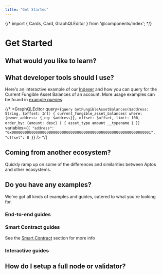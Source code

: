 ```yaml
---
title: "Get Started"
---
```





{/* import { Cards, Card, GraphQLEditor } from '@components/index'; */}

# Get Started

## What would you like to learn?

<CardGrid>
  <LinkCard href="/build/smart-contracts" title="Smart Contracts" description={"Learn how to write smart contracts on Aptos with the Move programming language."} />
  <LinkCard href="/build/indexer" title="Query Data" description={"Use the Aptos Indexer to query for on-chain data efficiently."} />
  <LinkCard href="../network/blockchain/blockchain-deep-dive" title="Blockchain Infrastructure" description={"Learn the different components of the Aptos blockchain's infrastructure."} />
</CardGrid>

## What developer tools should I use?

<CardGrid>
  <LinkCard href="/build/sdks" title="SDKs" description={"Use our TypeScript, Python, Rust, and other SDKs to submit transactions and read on-chain data."} />
  <LinkCard href="/build/indexer" title="Indexer" description={"Query for on-chain data like account balances, historical transactions, NFTs by account, and more."} />
  <LinkCard href="/build/cli" title="CLI" description={"Compile and profile Move smart contracts, run a local network, and more with the Aptos CLI."} />
</CardGrid>

Here's an interactive example of our [Indexer](indexer.mdx) and how you can query for the Current Fungible Asset Balances of an account. More usage examples can be found in [example queries](indexer/indexer-api/fungible-asset-balances.mdx).


{/* <GraphQLEditor
  query={`query GetFungibleAssetBalances($address: String, $offset: Int) {
  current_fungible_asset_balances(
    where: {owner_address: {_eq: $address}},
    offset: $offset,
    limit: 100,
    order_by: {amount: desc}
  ) {
    asset_type
    amount
    __typename
  }
}`}
  variables={`{
  "address": "0x0000000000000000000000000000000000000000000000000000000000000001",
  "offset": 0
}`}
/> */}
## Coming from another ecosystem?

Quickly ramp up on some of the differences and similarities between Aptos and other ecosystems.

<CardGrid>
  <LinkCard href="/build/get-started/ethereum-cheatsheet" title="Ethereum / EVM to Aptos Cheatsheet" description={""} />
  <LinkCard href="/build/get-started/solana-cheatsheet" title="Solana / SVM to Aptos Cheatsheet" description={""} />
  <LinkCard href="../network/blockchain/move#comparison-to-other-vms" title="VM Comparison" description={""} />
</CardGrid>

## Do you have any examples?

We've got all kinds of examples and guides, catered to what you're looking for.

### End-to-end guides

<CardGrid>
  <LinkCard href="/build/guides/first-transaction" title="Your First Transaction" description={"This tutorial describes how to generate and submit transactions to the Aptos blockchain, and verify these submitted transactions."} />
  <LinkCard href="/build/guides/your-first-nft" title="Your First NFT" description={"This tutorial describes how to create and transfer non-fungible assets on the Aptos blockchain."} />
    <LinkCard href="/build/guides/first-fungible-asset" title="Your First Fungible Asset" description={"This tutorial introduces how you can compile, deploy, and mint your own fungible asset (FA), named FACoin."} />
</CardGrid>

### Smart Contract guides

See the [Smart Contract](smart-contracts.mdx) section for more info

<CardGrid>
  <LinkCard href="/build/guides/build-e2e-dapp/1-create-smart-contract" title="Create a Smart Contract" description={"This is the first chapter of the tutorial on building an end-to-end dapp on Aptos."} />
  <LinkCard href="https://github.com/aptos-labs/aptos-core/tree/main/aptos-move/move-examples" title="Aptos Move Examples" description={"30+ examples on how to develop Move on Aptos"} />
  <LinkCard href="https://github.com/aptos-labs/aptos-core/tree/main/aptos-move/move-examples/move-tutorial" title="Move Tutorial" description={"Covers the basics of programming with Move"} />
</CardGrid>

### Interactive guides

<CardGrid>
  <LinkCard href="https://learn.aptoslabs.com/en/workshops" title="Aptos Learn" description={"Basic and advanced guides"} />
  <LinkCard href="https://movespiders.com" title="Move Spiders" description={"Learn about Move with a friendly spider mascot by Move Spiders"} />
  <LinkCard href="https://www.aptosshores.com" title="Aptos Shores" description={"Learn about Move with Aptos Shores"} />
</CardGrid>

## How do I setup a full node or validator?

<CardGrid>
  <LinkCard href="../network/nodes/full-node" title="Setup a full node" description={""} />
  <LinkCard href="../network/nodes/validator-node" title="Setup a validator" description={""} />
</CardGrid>
